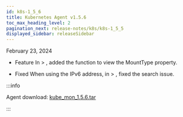 ```yaml
---
id: k8s-1_5_6
title: Kubernetes Agent v1.5.6
toc_max_heading_level: 2
pagination_next: release-notes/k8s/k8s-1_5_5
displayed_sidebar: releaseSidebar
---
```


February 23, 2024

- <Status>Feature</Status> In <Cmdname sid="container" className="uitext" /> &gt; <Cmdname sid="container_volume" className="uitext" />, added the function to view the MountType property.

- <Status>Fixed</Status> When using the IPv6 address, in <Cmdname sid="container" className="uitext" /> &gt; <Cmdname sid="container_volume" className="uitext" />, fixed the search issue.

:::info

Agent download: [kube_mon_1.5.6.tar](https://repo.whatap.io/docker/kube_mon_1.5.6.tar)

:::
